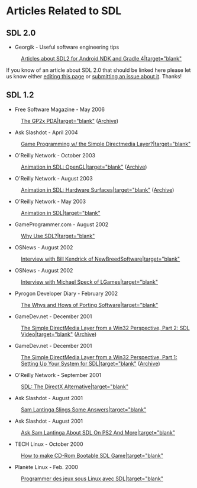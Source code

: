 = Articles Related to SDL =

== SDL 2.0 ==
* Georgik - Useful software engineering tips
: [http://georgik.rocks/tag/sdl2/ Articles about SDL2 for Android NDK and Gradle 4|target="blank"]

If you know of an article about SDL 2.0 that should be linked here please let us know either [https://wiki.libsdl.org/Articles/edit editing this page] or [https://github.com/libsdl-org/sdlwiki/issues/new?title=New%20SDL2%20article%20for%20wiki.libsdl.org/Articles submitting an issue about it].  Thanks!

== SDL 1.2 ==
* Free Software Magazine - May 2006
: [http://www.freesoftwaremagazine.com/articles/linux_pdas The GP2x PDA|target="blank"] ([https://web.archive.org/web/20181114065653/http://freesoftwaremagazine.com/articles/linux_pdas/ Archive])
* Ask Slashdot - April 2004
: [http://slashdot.org/askslashdot/01/04/03/1747256.shtml Game Programming w/ the Simple Directmedia Layer?|target="blank"]
* O'Reilly Network - October 2003
: [http://linuxdevcenter.com/pub/a/linux/2003/10/23/sdl_anim.html Animation in SDL: OpenGL|target="blank"] ([https://web.archive.org/web/20180103014310/http://linuxdevcenter.com/pub/a/linux/2003/10/23/sdl_anim.html Archive])
* O'Reilly Network - August 2003
: [http://linuxdevcenter.com/pub/a/linux/2003/08/07/sdl_anim.html Animation in SDL: Hardware Surfaces|target="blank"] ([https://web.archive.org/web/20180103014309/http://linuxdevcenter.com/pub/a/linux/2003/08/07/sdl_anim.html Archive])
* O'Reilly Network - May 2003
: [http://linuxdevcenter.com/pub/a/linux/2003/05/15/sdl_anim.html Animation in SDL|target="blank"]
* GameProgrammer.com - August 2002
: [http://gameprogrammer.com/sdl.html Why Use SDL?|target="blank"]
* OSNews - August 2002
: [http://www.osnews.com/story/1549 Interview with Bill Kendrick of NewBreedSoftware|target="blank"]
* OSNews - August 2002
: [http://www.osnews.com/story/1518 Interview with Michael Speck of LGames|target="blank"]
* Pyrogon Developer Diary - February 2002
: [http://www.pyrogon.com/about/diary/2_26_2002.php The Whys and Hows of Porting Software|target="blank"]
* GameDev.net - December 2001
: [http://www.gamedev.net/reference/programming/features/sdl2/ The Simple DirectMedia Layer from a Win32 Perspective, Part 2: SDL Video|target="blank"] ([https://web.archive.org/web/20101205151944/http://www.gamedev.net/reference/programming/features/sdl2/ Archive])
* GameDev.net - December 2001
: [http://www.gamedev.net/reference/programming/features/sdl1/ The Simple DirectMedia Layer from a Win32 Perspective, Part 1: Setting Up Your System for SDL|target="blank"] ([https://web.archive.org/web/20100212123942/http://www.gamedev.net/reference/programming/features/sdl1 Archive])
* O'Reilly Network - September 2001
: [http://linuxdevcenter.com/pub/a/linux/2001/09/21/sdl.html SDL: The DirectX Alternative|target="blank"]
* Ask Slashdot - August 2001
: [http://developers.slashdot.org/article.pl?sid=01/08/18/1537234 Sam Lantinga Slings Some Answers|target="blank"]
* Ask Slashdot - August 2001
: [http://news.slashdot.org/article.pl?sid=01/08/10/1736243 Ask Sam Lantinga About SDL On PS2 And More|target="blank"]
* TECH Linux - October 2000
: [http://www15.big.or.jp/~yamamori/sun/tech-linux-2/index_e.html How to make CD-Rom Bootable SDL Game|target="blank"]
* Planète Linux - Feb. 2000
: [http://www.megastep.org/SDL/ Programmer des jeux sous Linux avec SDL|target="blank"]
